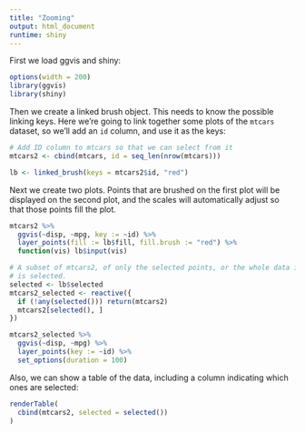 ```yaml
---
title: "Zooming"
output: html_document
runtime: shiny
---
```


First we load ggvis and shiny:

```r
options(width = 200)
library(ggvis)
library(shiny)
```

Then we create a linked brush object. This needs to know the possible linking keys. Here we're going to link together some plots of the `mtcars` dataset, so we'll add an `id` column, and use it as the keys:

```r
# Add ID column to mtcars so that we can select from it
mtcars2 <- cbind(mtcars, id = seq_len(nrow(mtcars)))

lb <- linked_brush(keys = mtcars2$id, "red")
```

Next we create two plots. Points that are brushed on the first plot will be displayed on the second plot, and the scales will automatically adjust so that those points fill the plot.

```r
mtcars2 %>%
  ggvis(~disp, ~mpg, key := ~id) %>%
  layer_points(fill := lb$fill, fill.brush := "red") %>%
  function(vis) lb$input(vis)

# A subset of mtcars2, of only the selected points, or the whole data if nothing
# is selected.
selected <- lb$selected
mtcars2_selected <- reactive({
  if (!any(selected())) return(mtcars2)
  mtcars2[selected(), ]
})

mtcars2_selected %>%
  ggvis(~disp, ~mpg) %>%
  layer_points(key := ~id) %>%
  set_options(duration = 100)
```

Also, we can show a table of the data, including a column indicating which ones are selected:

```r
renderTable(
  cbind(mtcars2, selected = selected())
)
```
